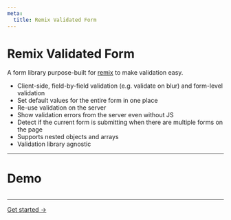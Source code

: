 ```yaml
---
meta:
  title: Remix Validated Form
---
```




# Remix Validated Form

A form library purpose-built for [remix](https://remix.run) to make validation easy.

- Client-side, field-by-field validation (e.g. validate on blur) and form-level validation
- Set default values for the entire form in one place
- Re-use validation on the server
- Show validation errors from the server even without JS
- Detect if the current form is submitting when there are multiple forms on the page
- Supports nested objects and arrays
- Validation library agnostic

---

# Demo

<CodeExample>
  <Demo />

```tsx file=~/examples/demo.tsx

```

</CodeExample>

---

[Get started ->](/get-started)
